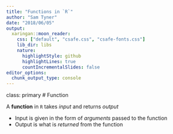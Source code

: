 ```yaml
---
title: "Functions in `R`"
author: "Sam Tyner"
date: "2018/06/05"
output:
  xaringan::moon_reader:
    css: ["default", "csafe.css", "csafe-fonts.css"]
    lib_dir: libs
    nature:
      highlightStyle: github
      highlightLines: true
      countIncrementalSlides: false
editor_options: 
  chunk_output_type: console
---
```


class: primary
# Function 

A **function** in `R` takes *input* and returns *output*

- Input is given in the form of *arguments* passed to the function
- Output is what is *returned* from the function 